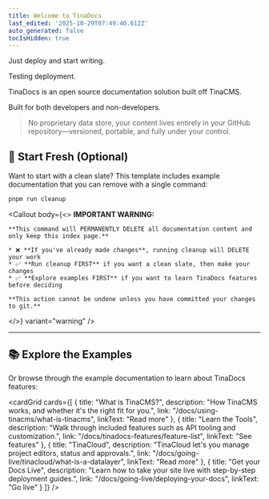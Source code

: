 ```yaml
---
title: Welcome to TinaDocs
last_edited: '2025-10-29T07:49:40.612Z'
auto_generated: false
tocIsHidden: true
---
```


Just deploy and start writing.

Testing deployment.

TinaDocs is an open source documentation solution built off TinaCMS.

Built for both developers and non-developers.

> No proprietary data store, your content lives entirely in your GitHub repository—versioned, portable, and fully under your control.

## 🧹 Start Fresh (Optional)

Want to start with a clean slate? This template includes example documentation that you can remove with a single command:

```bash
pnpm run cleanup
```

<Callout
  body={<>
    **IMPORTANT WARNING:**
    
    **This command will PERMANENTLY DELETE all documentation content and only keep this index page.**
    
    * ❌ **If you've already made changes**, running cleanup will DELETE your work
    * ✅ **Run cleanup FIRST** if you want a clean slate, then make your changes
    * ✅ **Explore examples FIRST** if you want to learn TinaDocs features before deciding
    
    **This action cannot be undone unless you have committed your changes to git.**
  </>}
  variant="warning"
/>

***

## 📚 Explore the Examples

Or browse through the example documentation to learn about TinaDocs features:

<cardGrid
  cards={[
    {
      title: "What is TinaCMS?",
      description: "How TinaCMS works, and whether it's the right fit for you.",
      link: "/docs/using-tinacms/what-is-tinacms",
      linkText: "Read more"
    },
    {
      title: "Learn the Tools",
      description:
        "Walk through included features such as API tooling and customization.",
      link: "/docs/tinadocs-features/feature-list",
      linkText: "See features"
    },
    {
      title: "TinaCloud",
      description:
        "TinaCloud let's you manage project editors, status and approvals.",
      link: "/docs/going-live/tinacloud/what-is-a-datalayer",
      linkText: "Read more"
    },
    {
      title: "Get your Docs Live",
      description:
        "Learn how to take your site live with step-by-step deployment guides.",
      link: "/docs/going-live/deploying-your-docs",
      linkText: "Go live"
    }
  ]}
/>
